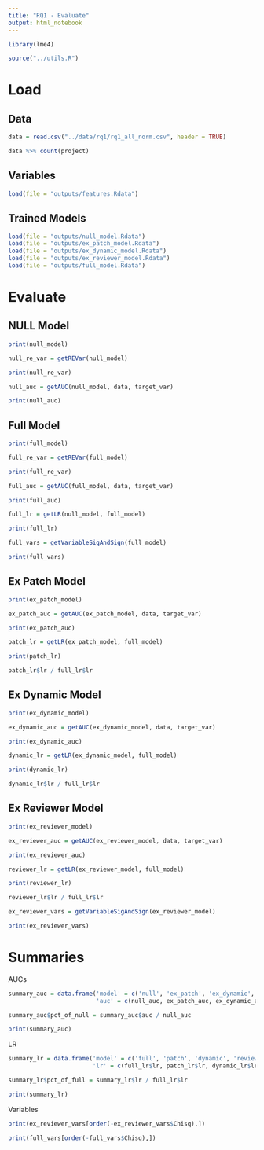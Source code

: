 ```yaml
---
title: "RQ1 - Evaluate"
output: html_notebook
---
```


```r
library(lme4)
```

```r
source("../utils.R")
```

# Load

## Data

```r
data = read.csv("../data/rq1/rq1_all_norm.csv", header = TRUE)
```

```r
data %>% count(project)
```

## Variables

```r
load(file = "outputs/features.Rdata")
```


## Trained Models

```r
load(file = "outputs/null_model.Rdata")
load(file = "outputs/ex_patch_model.Rdata")
load(file = "outputs/ex_dynamic_model.Rdata")
load(file = "outputs/ex_reviewer_model.Rdata")
load(file = "outputs/full_model.Rdata")
```

# Evaluate

## NULL Model

```r
print(null_model)
```

```r
null_re_var = getREVar(null_model)

print(null_re_var)
```

```r
null_auc = getAUC(null_model, data, target_var)

print(null_auc)
```

## Full Model

```r
print(full_model)
```

```r
full_re_var = getREVar(full_model)

print(full_re_var)
```

```r
full_auc = getAUC(full_model, data, target_var)

print(full_auc)
```

```r
full_lr = getLR(null_model, full_model)

print(full_lr)
```

```r
full_vars = getVariableSigAndSign(full_model)

print(full_vars)
```

## Ex Patch Model

```r
print(ex_patch_model)
```

```r
ex_patch_auc = getAUC(ex_patch_model, data, target_var)

print(ex_patch_auc)
```

```r
patch_lr = getLR(ex_patch_model, full_model)

print(patch_lr)
```

```r
patch_lr$lr / full_lr$lr
```

## Ex Dynamic Model

```r
print(ex_dynamic_model)
```

```r
ex_dynamic_auc = getAUC(ex_dynamic_model, data, target_var)

print(ex_dynamic_auc)
```


```r
dynamic_lr = getLR(ex_dynamic_model, full_model)

print(dynamic_lr)
```

```r
dynamic_lr$lr / full_lr$lr
```


## Ex Reviewer Model

```r
print(ex_reviewer_model)
```

```r
ex_reviewer_auc = getAUC(ex_reviewer_model, data, target_var)

print(ex_reviewer_auc)
```


```r
reviewer_lr = getLR(ex_reviewer_model, full_model)

print(reviewer_lr)
```

```r
reviewer_lr$lr / full_lr$lr
```

```r
ex_reviewer_vars = getVariableSigAndSign(ex_reviewer_model)

print(ex_reviewer_vars)
```

# Summaries

AUCs

```r
summary_auc = data.frame('model' = c('null', 'ex_patch', 'ex_dynamic', 'ex_reviewer', 'full'),
                         'auc' = c(null_auc, ex_patch_auc, ex_dynamic_auc, ex_reviewer_auc, full_auc))

summary_auc$pct_of_null = summary_auc$auc / null_auc

print(summary_auc)
```

LR

```r
summary_lr = data.frame('model' = c('full', 'patch', 'dynamic', 'reviewer'),
                        'lr' = c(full_lr$lr, patch_lr$lr, dynamic_lr$lr, reviewer_lr$lr))

summary_lr$pct_of_full = summary_lr$lr / full_lr$lr

print(summary_lr)
```

Variables

```r
print(ex_reviewer_vars[order(-ex_reviewer_vars$Chisq),])
```

```r
print(full_vars[order(-full_vars$Chisq),])
```